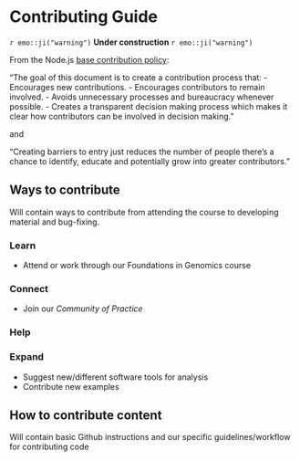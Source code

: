 # Contributing Guide
`r emo::ji("warning")` **Under construction** `r emo::ji("warning")`

From the Node.js [base contribution policy](https://medium.com/the-node-js-collection/healthy-open-source-967fa8be7951):

"The goal of this document is to create a contribution process that:
- Encourages new contributions.
- Encourages contributors to remain involved.
- Avoids unnecessary processes and bureaucracy whenever possible.
- Creates a transparent decision making process which makes it clear how contributors can be involved in decision making."

and

"Creating barriers to entry just reduces the number of people there’s a chance to identify, educate and potentially grow into greater contributors."

## Ways to contribute
Will contain ways to contribute from attending the course to developing material and bug-fixing.

### Learn {-}
- Attend or work through our Foundations in Genomics course

### Connect {-}
- Join our *Community of Practice*

### Help {-}

### Expand {-}
- Suggest new/different software tools for analysis
- Contribute new examples

## How to contribute content
Will contain basic Github instructions and our specific guidelines/workflow for contributing code